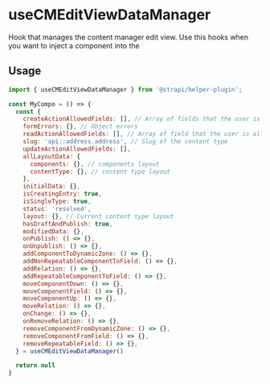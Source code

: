 <!--- useCMEditViewDataManager.stories.mdx --->


<Meta title="content-manager/hooks/useCMEditViewDataManager" />

# useCMEditViewDataManager

Hook that manages the content manager edit view. Use this hooks when you want to inject a component into the

## Usage

```js
import { useCMEditViewDataManager } from '@strapi/helper-plugin';

const MyCompo = () => {
  const {
    createActionAllowedFields: [], // Array of fields that the user is allowed to edit
    formErrors: {}, // Object errors
    readActionAllowedFields: [], // Array of field that the user is allowed to edit
    slug: 'api::address.address', // Slug of the content type
    updateActionAllowedFields: [],
    allLayoutData: {
      components: {}, // components layout
      contentType: {}, // content type layout
    },
    initialData: {},
    isCreatingEntry: true,
    isSingleType: true,
    status: 'resolved',
    layout: {}, // Current content type layout
    hasDraftAndPublish: true,
    modifiedData: {},
    onPublish: () => {},
    onUnpublish: () => {},
    addComponentToDynamicZone: () => {},
    addNonRepeatableComponentToField: () => {},
    addRelation: () => {},
    addRepeatableComponentToField: () => {},
    moveComponentDown: () => {},
    moveComponentField: () => {},
    moveComponentUp: () => {},
    moveRelation: () => {},
    onChange: () => {},
    onRemoveRelation: () => {},
    removeComponentFromDynamicZone: () => {},
    removeComponentFromField: () => {},
    removeRepeatableField: () => {},
  } = useCMEditViewDataManager()

  return null
}
```
